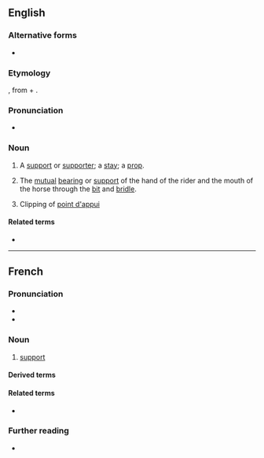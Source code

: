 ==English==

===Alternative forms===
* {{l|en|appuy}} <!--verb only?-->

===Etymology===
{{bor|en|fr|appui}}, from {{der|en|la|ad}} + {{m|la|podium||foothold}}.

===Pronunciation===
* {{IPA|en|/əˈpwiː/}}

===Noun===
{{en-noun|s|appuies}}

# {{lb|en|obsolete}} A [[support]] or [[supporter]]; a [[stay]]; a [[prop]].
# {{lb|en|horse-riding|obsolete}} The [[mutual]] [[bearing]] or [[support]] of the hand of the rider and the mouth of the horse through the [[bit]] and [[bridle]].
# Clipping of [[point d'appui]]

====Related terms====
* {{l|en|point d'appui}}


{{Webster 1913}}

----

==French==

===Pronunciation===
* {{fr-IPA}}
* {{audio|fr|Fr-appui.ogg|audio}}

===Noun===
{{fr-noun|m}}

# [[support]]

====Derived terms====
{{col3|fr
|à l'appui
|appui de fenêtre
}}

====Related terms====
* {{l|fr|appuyer}}

===Further reading===
* {{R:TLFi}}